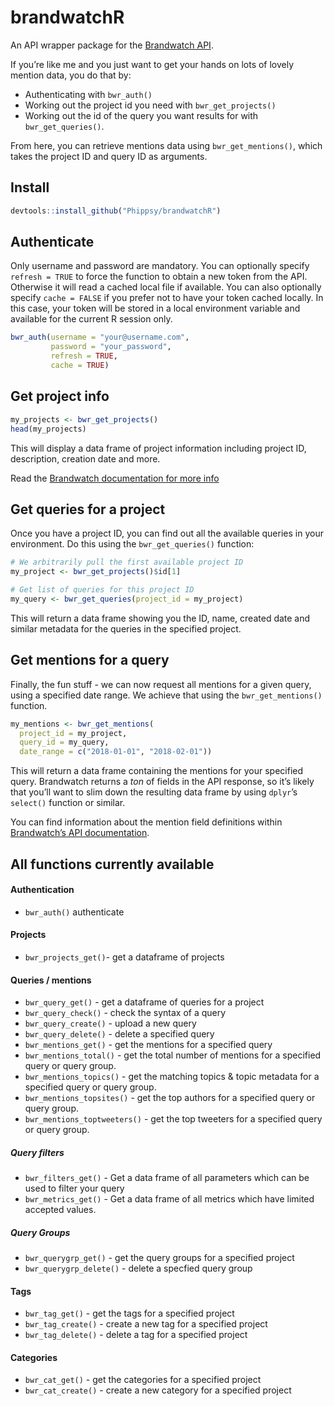 # brandwatchR

An API wrapper package for the [Brandwatch API](https://developers.brandwatch.com/docs/).

If you're like me and you just want to get your hands on lots of lovely mention data, you do that by:

- Authenticating with `bwr_auth()`
- Working out the project id you need with `bwr_get_projects()`
- Working out the id of the query you want results for with `bwr_get_queries()`.

From here, you can retrieve mentions data using `bwr_get_mentions()`, which takes the project ID and query ID as arguments.


## Install

```r
devtools::install_github("Phippsy/brandwatchR")
```

## Authenticate

Only username and password are mandatory. 
You can optionally specify `refresh = TRUE` to force the function to obtain a new token from the API. Otherwise it will read a cached local file if available. 
You can also optionally specify `cache = FALSE` if you prefer not to have your token cached locally. In this case, your token will be stored in a local environment variable and available for the current R session only.

```r
bwr_auth(username = "your@username.com",
         password = "your_password",
         refresh = TRUE,
         cache = TRUE)
```

## Get project info

```r
my_projects <- bwr_get_projects()
head(my_projects)
```

This will display a data frame of project information including project ID, description, creation date and more.

Read the [Brandwatch documentation for more info](https://developers.brandwatch.com/docs/retrieving-projects)


## Get queries for a project

Once you have a project ID, you can find out all the available queries in your environment. Do this using the `bwr_get_queries()` function:

```r
# We arbitrarily pull the first available project ID
my_project <- bwr_get_projects()$id[1]

# Get list of queries for this project ID
my_query <- bwr_get_queries(project_id = my_project)
```

This will return a data frame showing you the ID, name, created date and similar metadata for the queries in the specified project.

## Get mentions for a query

Finally, the fun stuff - we can now request all mentions for a given query, using a specified date range. We achieve that using the `bwr_get_mentions()` function.

```r
my_mentions <- bwr_get_mentions(
  project_id = my_project,
  query_id = my_query,
  date_range = c("2018-01-01", "2018-02-01"))
```

This will return a data frame containing the mentions for your specified query. Brandwatch returns a *ton* of fields in the API response, so it's likely that you'll want to slim down the resulting data frame by using `dplyr`'s `select()` function or similar.

You can find information about the mention field definitions within [Brandwatch's API documentation](https://developers.brandwatch.com/docs/mention-metadata-field-definitions).


## All functions currently available

#### Authentication

- `bwr_auth()` authenticate

#### Projects

- `bwr_projects_get()`- get a dataframe of projects

#### Queries / mentions

- `bwr_query_get()` - get a dataframe of queries for a project
- `bwr_query_check()` - check the syntax of a query 
- `bwr_query_create()` - upload a new query
- `bwr_query_delete()` - delete a specified query
- `bwr_mentions_get()` - get the mentions for a specified query
- `bwr_mentions_total()` - get the total number of mentions for a specified query or query group.
- `bwr_mentions_topics()` - get the matching topics & topic metadata for a specified query or query group.
- `bwr_mentions_topsites()` - get the top authors for a specified query or query group.
- `bwr_mentions_toptweeters()` - get the top tweeters for a specified query or query group.

##### Query filters
- `bwr_filters_get()` - Get a data frame of all parameters which can be used to filter your query
- `bwr_metrics_get()` - Get a data frame of all metrics which have limited accepted values.

##### Query Groups

- `bwr_querygrp_get()` - get the query groups for a specified project
- `bwr_querygrp_delete()` - delete a specfied query group

#### Tags 

- `bwr_tag_get()` - get the tags for a specified project
- `bwr_tag_create()`  - create a new tag for a specified project
- `bwr_tag_delete()` - delete a tag for a specified project

#### Categories

- `bwr_cat_get()` - get the categories for a specified project
- `bwr_cat_create()`  - create a new category for a specified project
